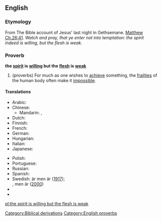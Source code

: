 ==English==

===Etymology===
From The Bible account of Jesus' last night in Gethsemane. [[s:Bible (King James)/Matthew#Chapter 26|Matthew Ch.26:41]]. ''Watch and pray, that ye enter not into temptation: the spirit indeed is willing, but the flesh is weak.''

===Proverb===
'''the [[spirit]] is [[willing]] but the [[flesh]] is [[weak]]'''

# (proverbs) For much as one wishes to [[achieve]] something, the [[frailty|frailties]] of the human body often make it [[impossible]].

====Translations====
{{trans-top|acheiving something is made impossible by frailty}}
* Arabic: {{t|ar|الروح تواقة ولكن الجسد ضعيف}}
* Chinese:
** Mandarin: {{t|cmn|心有餘而力不足|sc=Hani}}, {{t|cmn|心有余而力不足|tr=xīn yǒu yú ér lì bù zú|sc=Hani}}
* Dutch: {{t|nl|de geest is gewillig, maar het vlees is zwak}}
* Finnish: {{t-|fi|henki on altis, mutta liha on heikko}}
* French: {{t|fr|l'esprit est prompt, mais la chair est faible}}
* German: {{t|de|der Geist ist willig, aber das Fleisch ist schwach}}
* Hungarian: {{t-|hu|a lélek kész, de a test erőtlen}}
* Italian: {{t|it|lo spirito è pronto, ma la carne è stanca}}
* Japanese: {{t|ja|心熱けれど肉体は弱し|alt=心熱けれど肉体は弱し。|tr=kokoro atsu keredo nikutai wa yowashi}}
{{trans-mid}}
* Polish: {{t|pl|dusza chetna ale ciało słabe}}
* Portuguese: {{t|pt|o espírito está pronto, mas a carne é fraca}}
* Russian: {{t-|ru|дух бодр, плоть же немощна|tr=dux bodr, plot’ že némoščna}}
* Spanish: {{t|es|el espíritu está presto, mas la carne enferma}}
* Swedish: {{t|sv|ande|alt=anden|c}} är {{t|sv|villig}} men {{t|sv|kött|alt=köttet|n}} är {{t|sv|svag|alt=svagt}} ([http://runeberg.org/bibeln/40_26.html 1917]);<br>{{t|sv|ande|alt=anden|c}} {{t|sv|vill}}, men {{t|sv|kropp|alt=kroppen|c}} är {{t|sv|svag}} ([http://www.bibeln.se/las/2k/matt#q=Matt+26%3A41 2000])
* {{trreq|cs}}
* {{trreq|vi}}
{{trans-bottom}}

[[Category:Biblical derivations]]
[[Category:English proverbs]]

[[pl:the spirit is willing but the flesh is weak]]